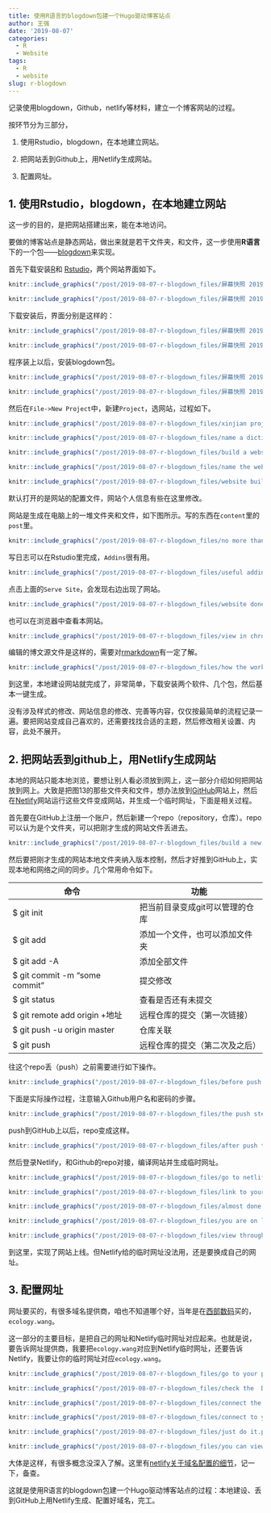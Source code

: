 ```yaml
---
title: 使用R语言的blogdown包建一个Hugo驱动博客站点
author: 王强
date: '2019-08-07'
categories:
  - R
  - Website
tags:
  - R
  - website
slug: r-blogdown
---
```


记录使用blogdown，Github，netlify等材料，建立一个博客网站的过程。

按环节分为三部分，

1. 使用Rstudio，blogdown，在本地建立网站。

2. 把网站丢到Github上，用Netlify生成网站。

3. 配置网址。

## 1. 使用Rstudio，blogdown，在本地建立网站

这一步的目的，是把网站搭建出来，能在本地访问。

要做的博客站点是静态网站，做出来就是若干文件夹，和文件，这一步使用**R语言**下的一个包——[blogdown](https://bookdown.org/yihui/blogdown/)来实现。

首先下载安装[R](https://www.r-project.org/)和 [Rstudio](https://www.rstudio.com/)，两个网站界面如下。

```r
knitr::include_graphics("/post/2019-08-07-r-blogdown_files/屏幕快照 2019-08-08 上午8.44.05.png")
```


```r
knitr::include_graphics("/post/2019-08-07-r-blogdown_files/屏幕快照 2019-08-08 上午8.45.40.png")
```
 


下载安装后，界面分别是这样的：

```r
knitr::include_graphics("/post/2019-08-07-r-blogdown_files/屏幕快照 2019-08-07 下午10.49.20.png")
```
 

```r
knitr::include_graphics("/post/2019-08-07-r-blogdown_files/屏幕快照 2019-08-07 下午10.50.34.png")
```

程序装上以后，安装blogdown包。

```r
knitr::include_graphics("/post/2019-08-07-r-blogdown_files/屏幕快照 2019-08-08 上午8.50.59.png")
```

```r
knitr::include_graphics("/post/2019-08-07-r-blogdown_files/屏幕快照 2019-08-08 上午8.52.01.png")
```

然后在`File->New Project`中，新建`Project`，选网站，过程如下。

```r
knitr::include_graphics("/post/2019-08-07-r-blogdown_files/xinjian project.png")
```

```r
knitr::include_graphics("/post/2019-08-07-r-blogdown_files/name a dictionary.png")
```

```r
knitr::include_graphics("/post/2019-08-07-r-blogdown_files/build a website.png")
```

```r
knitr::include_graphics("/post/2019-08-07-r-blogdown_files/name the website.png")
```

```r
knitr::include_graphics("/post/2019-08-07-r-blogdown_files/website building locally.png")
```

默认打开的是网站的配置文件，网站个人信息有些在这里修改。

网站是生成在电脑上的一堆文件夹和文件，如下图所示。写的东西在`content`里的`post`里。

```r
knitr::include_graphics("/post/2019-08-07-r-blogdown_files/no more than some files and documents.png")
```

写日志可以在Rstudio里完成，`Addins`很有用。

```r
knitr::include_graphics("/post/2019-08-07-r-blogdown_files/useful addins.png")
```

点击上面的`Serve Site`，会发现右边出现了网站。

```r
knitr::include_graphics("/post/2019-08-07-r-blogdown_files/website done.png")
```

也可以在浏览器中查看本网站。

```r
knitr::include_graphics("/post/2019-08-07-r-blogdown_files/view in chrome.png")
```

编辑的博文源文件是这样的，需要对[rmarkdown](https://rmarkdown.rstudio.com/authoring_basics.html)有一定了解。

```r
knitr::include_graphics("/post/2019-08-07-r-blogdown_files/how the working posts look like.png")
```

到这里，本地建设网站就完成了，非常简单，下载安装两个软件、几个包，然后基本一键生成。

没有涉及样式的修改、网站信息的修改、完善等内容，仅仅按最简单的流程记录一遍。要把网站变成自己喜欢的，还需要找找合适的主题，然后修改相关设置、内容，此处不展开。

## 2. 把网站丢到github上，用Netlify生成网站

本地的网站只能本地浏览，要想让别人看必须放到网上，这一部分介绍如何把网站放到网上。大致是把图13的那些文件夹和文件，想办法放到[GitHub](https://github.com/)网站上，然后在[Netlify](https://www.netlify.com/)网站运行这些文件变成网站，并生成一个临时网址，下面是相关过程。

首先要在GitHub上注册一个账户，然后新建一个repo（repository，仓库）。repo可以认为是个文件夹，可以把刚才生成的网站文件丢进去。

```r
knitr::include_graphics("/post/2019-08-07-r-blogdown_files/build a new repo on github.png")
```

然后要把刚才生成的网站本地文件夹纳入版本控制，然后才好推到GitHub上，实现本地和网络之间的同步。几个常用命令如下。

命令  | 功能
------------- | -------------
$ git init | 把当前目录变成git可以管理的仓库
$ git add | 添加一个文件，也可以添加文件夹
$ git add -A | 添加全部文件
$ git commit -m "some commit" |提交修改
$ git status| 查看是否还有未提交
$ git remote add origin +地址|远程仓库的提交（第一次链接）
$ git push -u origin master |仓库关联
$ git push    | 远程仓库的提交（第二次及之后）

往这个repo丢（push）之前需要进行如下操作。

```r
knitr::include_graphics("/post/2019-08-07-r-blogdown_files/before push.png")
```

下面是实际操作过程，注意输入Github用户名和密码的步骤。

```r
knitr::include_graphics("/post/2019-08-07-r-blogdown_files/the push steps.png")
```

push到GitHub上以后，repo变成这样。

```r
knitr::include_graphics("/post/2019-08-07-r-blogdown_files/after push to github.png")
```

然后登录Netlify，和Github的repo对接，编译网站并生成临时网址。

```r
knitr::include_graphics("/post/2019-08-07-r-blogdown_files/go to netlify.png")
```

```r
knitr::include_graphics("/post/2019-08-07-r-blogdown_files/link to your github repo.png")
```

```r
knitr::include_graphics("/post/2019-08-07-r-blogdown_files/almost done.png")
```

```r
knitr::include_graphics("/post/2019-08-07-r-blogdown_files/you are on line now.png")
```

```r
knitr::include_graphics("/post/2019-08-07-r-blogdown_files/view through chrome.png")
```

到这里，实现了网站上线。但Netlify给的临时网址没法用，还是要换成自己的网址。

## 3. 配置网址

网址要买的，有很多域名提供商，咱也不知道哪个好，当年是在[西部数码](https://www.west.cn/)买的，`ecology.wang`。

这一部分的主要目标，是把自己的网址和Netlify临时网址对应起来。也就是说，要告诉网址提供商，我要把`ecology.wang`对应到Netlify临时网址，还要告诉Netlify，我要让你的临时网址对应`ecology.wang`。

```r
knitr::include_graphics("/post/2019-08-07-r-blogdown_files/go to your provider.png")
```

```r
knitr::include_graphics("/post/2019-08-07-r-blogdown_files/check the  Domain name.png")
```

```r
knitr::include_graphics("/post/2019-08-07-r-blogdown_files/connect the name to  netlify name.png")
```

```r
knitr::include_graphics("/post/2019-08-07-r-blogdown_files/connect to your real domain name.png")
```

```r
knitr::include_graphics("/post/2019-08-07-r-blogdown_files/just do it.png")
```

```r
knitr::include_graphics("/post/2019-08-07-r-blogdown_files/you can view through your domain name.png")
```

大体是这样，有很多概念没深入了解。这里有[netlify关于域名配置的细节](https://www.netlify.com/docs/redirects/?_ga=2.49149094.185831081.1565180403-799473455.1565180403)，记一下，备查。 

这就是使用R语言的blogdown包建一个Hugo驱动博客站点的过程：本地建设、丢到GitHub上用Netlify生成、配置好域名，完工。

